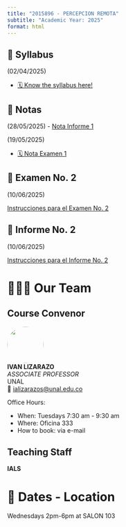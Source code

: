 ```yaml
---
title: "2015896 - PERCEPCION REMOTA"
subtitle: "Academic Year: 2025"
format: html
---
```


::: {.callout-important collapse=true}
## 📢 Syllabus

(02/04/2025)

- [🗓️ Know the syllabus here!](2025/syllabus.qmd)

:::

::: {.callout-important collapse=true}
## 📢 Notas 

(28/05/2025)
- [Nota Informe 1](weeks/week08/figs/Nota_Informe_1.png)

(19/05/2025)

- [🗓️ Nota Examen 1](weeks/week07/figs/Notas_Examen_1.png)

:::


::: {.callout-note collapse=false}
## 📢 Examen No. 2

(10/06/2025)

[Instrucciones para el Examen No. 2](https://drive.google.com/file/d/1rXrwvufRDTghtHnGavS24Lsjele_Uf9u/view?usp=sharing)

:::


::: {.callout-note collapse=false}
## 📢 Informe No. 2

(10/06/2025)

[Instrucciones para el Informe No. 2](https://drive.google.com/file/d/1UxpEl08bsOJ7Y7LFZkEs62V_iSrSLfEF/view?usp=sharing)

:::


# 🧑🏻‍🏫 Our Team

::: {.panel-tabset}
## Course Convenor


![](/figures/people/ials.png){fig-align="left" fig-alt="Photo of IVAN LIZARAZO" style="object-fit: cover;width:6em;height:6em;border-radius: 50%;"}  
**IVAN LIZARAZO** <br/>
_ASSOCIATE PROFESSOR_ <br/>
UNAL</a><br/>
📧 [ializarazos@unal.edu.co](mailto:)

Office Hours: 

- When: Tuesdays 7:30 am - 9:30 am
- Where: Oficina 333
- How to book: via e-mail

## Teaching Staff

**IALS**

:::

# 📍 Dates - Location

Wednesdays 2pm-6pm at SALON 103
